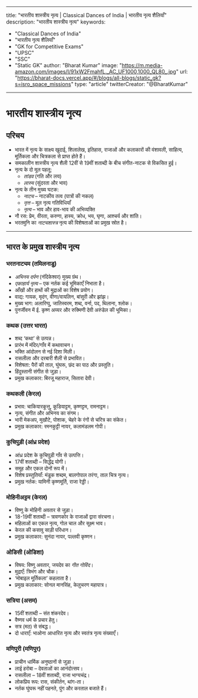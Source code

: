 
---
title: "भारतीय शास्त्रीय नृत्य | Classical Dances of India | भारतीय नृत्य शैलियाँ"
description: "भारतीय शास्त्रीय नृत्य"
keywords:
  - "Classical Dances of India"
  - "भारतीय नृत्य शैलियाँ"
  - "GK for Competitive Exams"
  - "UPSC"
  - "SSC"
  - "Static GK"
author: "Bharat Kumar"
image: "https://m.media-amazon.com/images/I/91xW2FmahfL._AC_UF1000,1000_QL80_.jpg"
url: "https://bharat-docs.vercel.app/#/blogs/all-blogs/static_gk?s=isro_space_missions"
type: "article"
twitterCreator: "@BharatKumar"
---

# भारतीय शास्त्रीय नृत्य

## परिचय
- भारत में नृत्य के साक्ष्य खुदाई, शिलालेख, इतिहास, राजाओं और कलाकारों की वंशावली, साहित्य, मूर्तिकला और चित्रकला से प्राप्त होते हैं।
- समकालीन शास्त्रीय नृत्य शैली 12वीं से 19वीं शताब्दी के बीच संगीत-नाटक से विकसित हुई।
- नृत्य के दो मूल पहलू: 
  - *तांडव* (गति और लय)
  - *लास्य* (सुंदरता और भाव)
- नृत्य के तीन मुख्य घटक:
  - *नाट्य* – नाटकीय तत्व (पात्रों की नकल)
  - *नृत्त* – मूल नृत्य गतिविधियाँ
  - *नृत्य* – भाव और हाव-भाव की अभिव्यक्ति
- नौ रस: प्रेम, वीरता, करुणा, हास्य, क्रोध, भय, घृणा, आश्चर्य और शांति।
- भरतमुनि का *नाट्यशास्त्र* नृत्य की विशेषताओं का प्रमुख स्रोत है।

---

## भारत के प्रमुख शास्त्रीय नृत्य

### भरतनाट्यम (तमिलनाडु)
- *अभिनय दर्पण* (नंदिकेश्वर) मुख्य ग्रंथ।
- *एकाहार्य नृत्य* – एक नर्तक कई भूमिकाएँ निभाता है।
- आँखों और हाथों की मुद्राओं का विशेष प्रयोग।
- वाद्य: गायक, मृदंग, वीणा/वायलिन, बांसुरी और झांझ।
- मुख्य भाग: अलारिप्पु, जातिस्वरम, शब्द, वर्ना, पद, थिलाना, श्लोक।
- पुनर्जीवन में ई. कृष्ण अय्यर और रुक्मिणी देवी अरुंडेल की भूमिका।

### कथक (उत्तर भारत)
- शब्द ‘कथा’ से उत्पन्न।
- प्रारंभ में मंदिर/गाँव में कथावाचन।
- भक्ति आंदोलन से नई दिशा मिली।
- रासलीला और दरबारी शैली से प्रभावित।
- विशेषता: पैरों की ताल, घुंघरू, छंद का पाठ और प्रस्तुति।
- हिंदुस्तानी संगीत से जुड़ा।
- प्रमुख कलाकार: बिरजू महाराज, सितारा देवी।

### कथकली (केरल)
- प्रभाव: चाकियारकूत्तु, कूडियाट्टम, कृष्णट्टम, रामनाट्टम।
- नृत्य, संगीत और अभिनय का संगम।
- भारी मेकअप, मुखौटे, पोशाक, चेहरे के रंगों से चरित्र का संकेत।
- प्रमुख कलाकार: रमनकुट्टी नायर, कलामंडलम गोपी।

### कुचिपुड़ी (आंध्र प्रदेश)
- आंध्र प्रदेश के कुचिपुड़ी गाँव से उत्पत्ति।
- 17वीं शताब्दी – सिद्धेंद्र योगी।
- समूह और एकल दोनों रूप में।
- विशेष प्रस्तुतियाँ: मंडूक शब्दम, बालगोपाल तरंगा, ताल चित्र नृत्य।
- प्रमुख नर्तक: यामिनी कृष्णमूर्ति, राजा रेड्डी।

### मोहिनीअट्टम (केरल)
- विष्णु के मोहिनी अवतार से जुड़ा।
- 18-19वीं शताब्दी – त्रावणकोर के राजाओं द्वारा संरचना।
- महिलाओं का एकल नृत्य, गोल चाल और सूक्ष्म भाव।
- केरल की कसावु साड़ी परिधान।
- प्रमुख कलाकार: सुनंदा नायर, पल्लवी कृष्णन।

### ओडिसी (ओडिशा)
- विषय: विष्णु अवतार, जयदेव का *गीत गोविंद*।
- मुद्राएँ: त्रिभंग और चौक।
- ‘मोबाइल मूर्तिकला’ कहलाता है।
- प्रमुख कलाकार: सोनल मानसिंह, केलुचरण महापात्र।

### सत्रिया (असम)
- 15वीं शताब्दी – संत शंकरदेव।
- वैष्णव धर्म के प्रचार हेतु।
- सत्र (मठ) से संबद्ध।
- दो धाराएँ: भाओना आधारित नृत्य और स्वतंत्र नृत्य संख्याएँ।

### मणिपुरी (मणिपुर)
- प्राचीन धार्मिक अनुष्ठानों से जुड़ा।
- लाई हरोबा – देवताओं का आनंदोत्सव।
- रासलीला – 18वीं शताब्दी, राजा भाग्यचंद्र।
- लोकप्रिय रूप: रास, संकीर्तन, थांग-ता।
- नर्तक घुंघरू नहीं पहनते, पुंग और करताल बजाते हैं।
